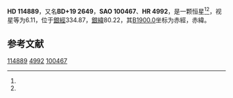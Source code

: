 {{Starbox begin
| name = HD 114889
}}
{{Starbox observe
| epoch = [[J2000.0|J2000.0]]
| constell = {{星座名待查}}<ref name=SIMBAD>{{cite web
 | url=http://simbad.u-strasbg.fr/simbad/sim-id?Ident=HR+4992
 | title =Pulsating variable Star
 | publisher=Centre de Données astronomiques de Strasbourg
 | work=SIMBAD
 | accessdate=2012-07-13}}</ref><ref name=DATA>{{cite web
 | url=http://vizier.u-strasbg.fr/viz-bin/VizieR-5?-out.add=.&-source=5050&-corr=PK=HR&-out.max=9999&HR=4992
 | title=VizieR Detailed Page
 | accessdate=2012-07-13
 | archive-date=2016-03-04
 | archive-url=https://web.archive.org/web/20160304203649/http://vizier.u-strasbg.fr/viz-bin/VizieR-5?-out.add=.&-source=5050&-corr=PK=HR&-out.max=9999&HR=4992
 | dead-url=no
 }}</ref>
| 星官 = 
| ra = {{RA|13|13|12.4}}<ref name=SIMBAD /><ref name=DATA />
| dec = {{DEC|+18|43|37}}<ref name=SIMBAD /><ref name=DATA />
| appmag_v = 6.11<ref name=SIMBAD /><ref name=DATA />
}}
{{Starbox character
| class = G8III<ref name=SIMBAD /><ref name=DATA />
| b-v = 1.2<ref name=SIMBAD /><ref name=DATA />
| u-b = <ref name=SIMBAD /><ref name=DATA />
| r-i = <ref name=SIMBAD /><ref name=DATA />
| variable = 
}}
{{Starbox astrometry
| radial_v = 
| prop_mo_ra = -24
| parallax = 
| p_error = 
}}
{{Starbox catalog
| names =BD+19 2649，[[SAO星表|SAO]] 100467，[[HD星表|HD]] 114889，[[HR星表|HR]] 4992}}
{{Starbox reference |Simbad=HR+4992}}
{{Starbox end}}

'''HD 114889'''，又名'''BD+19 2649'''，'''SAO 100467'''、'''HR 4992'''，是一颗恒星<ref name=SIMBAD /><ref name=DATA />，视星等为6.11，位于[[銀道座標系|銀經]]334.87，[[銀道座標系|銀緯]]80.22，其[[B1900.0|B1900.0]]坐标为赤經{{RA|13|8|20.5}}，赤緯{{DEC|+19|80.22|32}}。

== 参考文献 ==
{{reflist}}

{{star-stub}}

[[Category:HD和HDE天體|114889]]
[[Category:HR天體|4992]]
[[Category:SAO天體|100467]]